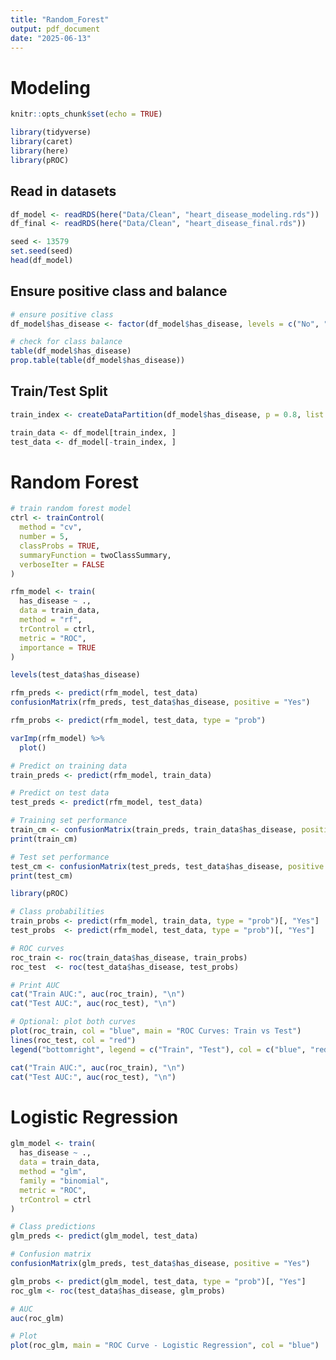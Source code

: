 ```yaml
---
title: "Random_Forest"
output: pdf_document
date: "2025-06-13"
---
```


# Modeling 

```r
knitr::opts_chunk$set(echo = TRUE)
```


```r
library(tidyverse)
library(caret)
library(here)
library(pROC)
```

## Read in datasets
```r
df_model <- readRDS(here("Data/Clean", "heart_disease_modeling.rds"))
df_final <- readRDS(here("Data/Clean", "heart_disease_final.rds"))

seed <- 13579
set.seed(seed)
head(df_model)
```
## Ensure positive class and balance
```r
# ensure positive class
df_model$has_disease <- factor(df_model$has_disease, levels = c("No", "Yes"))

# check for class balance
table(df_model$has_disease)
prop.table(table(df_model$has_disease))
```

## Train/Test Split
```r
train_index <- createDataPartition(df_model$has_disease, p = 0.8, list = FALSE)

train_data <- df_model[train_index, ]
test_data <- df_model[-train_index, ]

```

# Random Forest

```r
# train random forest model
ctrl <- trainControl(
  method = "cv", 
  number = 5, 
  classProbs = TRUE, 
  summaryFunction = twoClassSummary, 
  verboseIter = FALSE
)

rfm_model <- train(
  has_disease ~ ., 
  data = train_data, 
  method = "rf", 
  trControl = ctrl, 
  metric = "ROC", 
  importance = TRUE
)

levels(test_data$has_disease)

rfm_preds <- predict(rfm_model, test_data)
confusionMatrix(rfm_preds, test_data$has_disease, positive = "Yes")

rfm_probs <- predict(rfm_model, test_data, type = "prob")

varImp(rfm_model) %>%
  plot()
```

```r
# Predict on training data
train_preds <- predict(rfm_model, train_data)

# Predict on test data
test_preds <- predict(rfm_model, test_data)

```

```r
# Training set performance
train_cm <- confusionMatrix(train_preds, train_data$has_disease, positive = "Yes")
print(train_cm)

# Test set performance
test_cm <- confusionMatrix(test_preds, test_data$has_disease, positive = "Yes")
print(test_cm)

```

```r
library(pROC)

# Class probabilities
train_probs <- predict(rfm_model, train_data, type = "prob")[, "Yes"]
test_probs  <- predict(rfm_model, test_data, type = "prob")[, "Yes"]

# ROC curves
roc_train <- roc(train_data$has_disease, train_probs)
roc_test  <- roc(test_data$has_disease, test_probs)

# Print AUC
cat("Train AUC:", auc(roc_train), "\n")
cat("Test AUC:", auc(roc_test), "\n")

# Optional: plot both curves
plot(roc_train, col = "blue", main = "ROC Curves: Train vs Test")
lines(roc_test, col = "red")
legend("bottomright", legend = c("Train", "Test"), col = c("blue", "red"), lwd = 2)

```
```r
cat("Train AUC:", auc(roc_train), "\n")
cat("Test AUC:", auc(roc_test), "\n")

```


# Logistic Regression

```r
glm_model <- train(
  has_disease ~ ., 
  data = train_data,
  method = "glm", 
  family = "binomial",
  metric = "ROC",
  trControl = ctrl
)

# Class predictions
glm_preds <- predict(glm_model, test_data)

# Confusion matrix
confusionMatrix(glm_preds, test_data$has_disease, positive = "Yes")

```

```r
glm_probs <- predict(glm_model, test_data, type = "prob")[, "Yes"]
roc_glm <- roc(test_data$has_disease, glm_probs)

# AUC
auc(roc_glm)

# Plot
plot(roc_glm, main = "ROC Curve - Logistic Regression", col = "blue")

```

